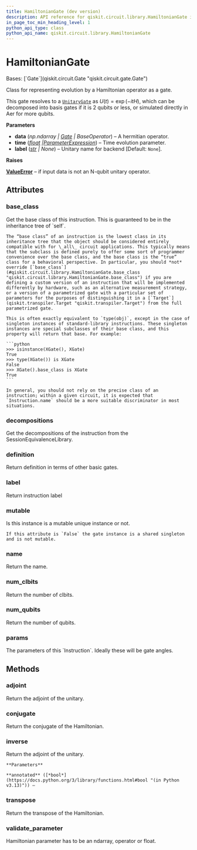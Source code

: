 ```yaml
---
title: HamiltonianGate (dev version)
description: API reference for qiskit.circuit.library.HamiltonianGate in the dev version of qiskit
in_page_toc_min_heading_level: 1
python_api_type: class
python_api_name: qiskit.circuit.library.HamiltonianGate
---
```


# HamiltonianGate

<Class id="qiskit.circuit.library.HamiltonianGate" isDedicatedPage={true} github="https://github.com/Qiskit/qiskit/tree/main/qiskit/circuit/library/hamiltonian_gate.py#L39-L142" signature="qiskit.circuit.library.HamiltonianGate(data, time, label=None)" modifiers="class">
  Bases: [`Gate`](qiskit.circuit.Gate "qiskit.circuit.gate.Gate")

  Class for representing evolution by a Hamiltonian operator as a gate.

  This gate resolves to a [`UnitaryGate`](qiskit.circuit.library.UnitaryGate "qiskit.circuit.library.UnitaryGate") as $U(t) = \exp(-i t H)$, which can be decomposed into basis gates if it is 2 qubits or less, or simulated directly in Aer for more qubits.

  **Parameters**

  *   **data** (*np.ndarray |* [*Gate*](qiskit.circuit.Gate "qiskit.circuit.Gate") *| BaseOperator*) – A hermitian operator.
  *   **time** ([*float*](https://docs.python.org/3/library/functions.html#float "(in Python v3.13)")  *|*[*ParameterExpression*](qiskit.circuit.ParameterExpression "qiskit.circuit.ParameterExpression")) – Time evolution parameter.
  *   **label** ([*str*](https://docs.python.org/3/library/stdtypes.html#str "(in Python v3.13)") *| None*) – Unitary name for backend \[Default: `None`].

  **Raises**

  [**ValueError**](https://docs.python.org/3/library/exceptions.html#ValueError "(in Python v3.13)") – if input data is not an N-qubit unitary operator.

  ## Attributes

  ### base\_class

  <Attribute id="qiskit.circuit.library.HamiltonianGate.base_class">
    Get the base class of this instruction. This is guaranteed to be in the inheritance tree of `self`.

    The “base class” of an instruction is the lowest class in its inheritance tree that the object should be considered entirely compatible with for \_all\_ circuit applications. This typically means that the subclass is defined purely to offer some sort of programmer convenience over the base class, and the base class is the “true” class for a behavioral perspective. In particular, you should *not* override [`base_class`](#qiskit.circuit.library.HamiltonianGate.base_class "qiskit.circuit.library.HamiltonianGate.base_class") if you are defining a custom version of an instruction that will be implemented differently by hardware, such as an alternative measurement strategy, or a version of a parametrized gate with a particular set of parameters for the purposes of distinguishing it in a [`Target`](qiskit.transpiler.Target "qiskit.transpiler.Target") from the full parametrized gate.

    This is often exactly equivalent to `type(obj)`, except in the case of singleton instances of standard-library instructions. These singleton instances are special subclasses of their base class, and this property will return that base. For example:

    ```python
    >>> isinstance(XGate(), XGate)
    True
    >>> type(XGate()) is XGate
    False
    >>> XGate().base_class is XGate
    True
    ```

    In general, you should not rely on the precise class of an instruction; within a given circuit, it is expected that `Instruction.name` should be a more suitable discriminator in most situations.
  </Attribute>

  ### decompositions

  <Attribute id="qiskit.circuit.library.HamiltonianGate.decompositions">
    Get the decompositions of the instruction from the SessionEquivalenceLibrary.
  </Attribute>

  ### definition

  <Attribute id="qiskit.circuit.library.HamiltonianGate.definition">
    Return definition in terms of other basic gates.
  </Attribute>

  ### label

  <Attribute id="qiskit.circuit.library.HamiltonianGate.label">
    Return instruction label
  </Attribute>

  ### mutable

  <Attribute id="qiskit.circuit.library.HamiltonianGate.mutable">
    Is this instance is a mutable unique instance or not.

    If this attribute is `False` the gate instance is a shared singleton and is not mutable.
  </Attribute>

  ### name

  <Attribute id="qiskit.circuit.library.HamiltonianGate.name">
    Return the name.
  </Attribute>

  ### num\_clbits

  <Attribute id="qiskit.circuit.library.HamiltonianGate.num_clbits">
    Return the number of clbits.
  </Attribute>

  ### num\_qubits

  <Attribute id="qiskit.circuit.library.HamiltonianGate.num_qubits">
    Return the number of qubits.
  </Attribute>

  ### params

  <Attribute id="qiskit.circuit.library.HamiltonianGate.params">
    The parameters of this `Instruction`. Ideally these will be gate angles.
  </Attribute>

  ## Methods

  ### adjoint

  <Function id="qiskit.circuit.library.HamiltonianGate.adjoint" github="https://github.com/Qiskit/qiskit/tree/main/qiskit/circuit/library/hamiltonian_gate.py#L120-L122" signature="adjoint()">
    Return the adjoint of the unitary.
  </Function>

  ### conjugate

  <Function id="qiskit.circuit.library.HamiltonianGate.conjugate" github="https://github.com/Qiskit/qiskit/tree/main/qiskit/circuit/library/hamiltonian_gate.py#L116-L118" signature="conjugate()">
    Return the conjugate of the Hamiltonian.
  </Function>

  ### inverse

  <Function id="qiskit.circuit.library.HamiltonianGate.inverse" github="https://github.com/Qiskit/qiskit/tree/main/qiskit/circuit/library/hamiltonian_gate.py#L112-L114" signature="inverse(annotated=False)">
    Return the adjoint of the unitary.

    **Parameters**

    **annotated** ([*bool*](https://docs.python.org/3/library/functions.html#bool "(in Python v3.13)")) –
  </Function>

  ### transpose

  <Function id="qiskit.circuit.library.HamiltonianGate.transpose" github="https://github.com/Qiskit/qiskit/tree/main/qiskit/circuit/library/hamiltonian_gate.py#L124-L126" signature="transpose()">
    Return the transpose of the Hamiltonian.
  </Function>

  ### validate\_parameter

  <Function id="qiskit.circuit.library.HamiltonianGate.validate_parameter" github="https://github.com/Qiskit/qiskit/tree/main/qiskit/circuit/library/hamiltonian_gate.py#L135-L142" signature="validate_parameter(parameter)">
    Hamiltonian parameter has to be an ndarray, operator or float.
  </Function>
</Class>

